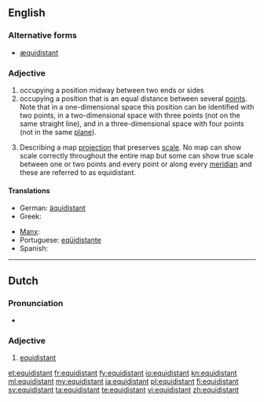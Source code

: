==English==

===Alternative forms===
* [[æquidistant]] {{qualifier|archaic}}

===Adjective===
{{en-adj|-}}

# occupying a position midway between two ends or sides
# occupying a position that is an equal distance between several [[point]]s.  Note that in a one-dimensional space this position can be identified with two points, in a two-dimensional space with three points (not on the same straight line), and in a three-dimensional space with four points (not in the same [[plane]]).
# {{cartography}} Describing a map [[projection]] that preserves [[scale]]. No map can show scale correctly throughout the entire map but some can show true scale between one or two points and every point or along every [[meridian]] and these are referred to as equidistant.

====Translations====
{{trans-top}}
* German: [[äquidistant]]
* Greek: {{t|el|ισαπέχων|m|tr=isapéchon}}
{{trans-mid}}
* [[Manx]]: {{t|gv|co-houd}}
* Portuguese: [[eqüidistante]]
* Spanish: {{t|es|equidistante}}
{{trans-bottom}}

----

==Dutch==

===Pronunciation===
* {{IPA|/ˌeˑ.kʋi.dɪs.ˈtɑnt/|lang=nl}}

===Adjective===
{{nl-adj|-}}

# [[#English|equidistant]]

[[et:equidistant]]
[[fr:equidistant]]
[[fy:equidistant]]
[[io:equidistant]]
[[kn:equidistant]]
[[ml:equidistant]]
[[my:equidistant]]
[[ja:equidistant]]
[[pl:equidistant]]
[[fi:equidistant]]
[[sv:equidistant]]
[[ta:equidistant]]
[[te:equidistant]]
[[vi:equidistant]]
[[zh:equidistant]]